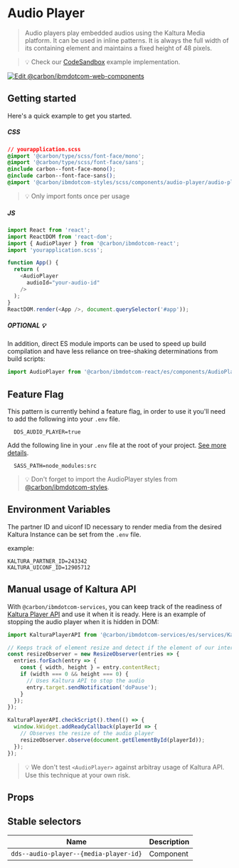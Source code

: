 
# Audio Player

> Audio players play embedded audios using the Kaltura Media platform. It can be
> used in inline patterns. It is always the full width of its
> containing element and maintains a fixed height of 48 pixels.

> 💡 Check our
> [CodeSandbox](https://githubbox.com/carbon-design-system/carbon-for-ibm-dotcom/tree/master/packages/react/examples/codesandbox/components/audioplayer)
> example implementation.

[![Edit @carbon/ibmdotcom-web-components](https://codesandbox.io/static/img/play-codesandbox.svg)](https://githubbox.com/carbon-design-system/carbon-for-ibm-dotcom/tree/master/packages/react/examples/codesandbox/components/audioplayer)

## Getting started

Here's a quick example to get you started.

##### CSS

```css
// yourapplication.scss
@import '@carbon/type/scss/font-face/mono';
@import '@carbon/type/scss/font-face/sans';
@include carbon--font-face-mono();
@include carbon--font-face-sans();
@import '@carbon/ibmdotcom-styles/scss/components/audio-player/audio-player';
```

> 💡 Only import fonts once per usage

##### JS

```javascript
import React from 'react';
import ReactDOM from 'react-dom';
import { AudioPlayer } from '@carbon/ibmdotcom-react';
import 'yourapplication.scss';

function App() {
  return (
    <AudioPlayer
      audioId="your-audio-id"
    />
  );
}
ReactDOM.render(<App />, document.querySelector('#app'));
```

##### OPTIONAL 💡

In addition, direct ES module imports can be used to speed up build compilation
and have less reliance on tree-shaking determinations from build scripts:

```js
import AudioPlayer from '@carbon/ibmdotcom-react/es/components/AudioPlayer/AudioPlayer';
```

## Feature Flag

This pattern is currently behind a feature flag, in order to use it you'll need
to add the following into your `.env` file.

```
  DDS_AUDIO_PLAYER=true
```

Add the following line in your `.env` file at the root of your project.
[See more details](https://github.com/carbon-design-system/carbon-for-ibm-dotcom/tree/master/packages/styles#usage).

```
  SASS_PATH=node_modules:src
```

> 💡 Don't forget to import the AudioPlayer styles from
> [@carbon/ibmdotcom-styles](https://github.com/carbon-design-system/carbon-for-ibm-dotcom/blob/master/packages/styles).

## Environment Variables

The partner ID and uiconf ID necessary to render media from the desired Kaltura Instance can be
set from the `.env` file.

example:

```
KALTURA_PARTNER_ID=243342
KALTURA_UICONF_ID=12905712
```

## Manual usage of Kaltura API

With `@carbon/ibmdotcom-services`, you can keep track of the readiness of
[Kaltura Player API](http://player.kaltura.com/docs/api) and use it when it is ready.
Here is an example of stopping the audio player when it is hidden in DOM:

```javascript
import KalturaPlayerAPI from '@carbon/ibmdotcom-services/es/services/KalturaPlayer/KalturaPlayer';

// Keeps track of element resize and detect if the element of our interest is hidden
const resizeObserver = new ResizeObserver(entries => {
  entries.forEach(entry => {
    const { width, height } = entry.contentRect;
    if (width === 0 && height === 0) {
      // Uses Kaltura API to stop the audio
      entry.target.sendNotification('doPause');
    }
  });
});

KalturaPlayerAPI.checkScript().then(() => {
  window.kWidget.addReadyCallback(playerId => {
    // Observes the resize of the audio player
    resizeObserver.observe(document.getElementById(playerId));
  });
});
```

> 💡 We don't test `<AudioPlayer>` against arbitray usage of Kaltura API. Use
> this technique at your own risk.

## Props

<Props of={AudioPlayer} />

## Stable selectors

| Name                                   | Description |
| -------------------------------------- | ----------- |
| `dds--audio-player--{media-player-id}` | Component   |

<Description markdown={contributing} />
